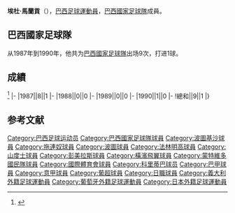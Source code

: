 {{expand|time=2017-01-01T08:09:17+00:00}}
{{Infobox football biography
|name=埃杜·馬蘭貢
|image=
|fullname=Edu Marangon
|birth_date={{Birth date and age|1963|2|3}}
|cityofbirth=[[聖保羅_(巴西)|聖保羅]]
|countryofbirth=[[巴西|巴西]]
|height=
|position=[[中场|中场]]
|currentclub=
|years=1984-1988<br/>1988-1989<br/>1989<br/>1990<br/>1990-1991<br/>1991-1992<br/>1993-1994<br/>1995<br/>1996<br/>1996<br/>1997<br/>1997
|clubs=[[葡萄牙人竞技俱乐部|波圖基沙]]<br/>[[拖連奴足球會|拖連奴]]<br/>[[波尔图足球俱乐部|波圖]]<br/>[[法林明高競賽會|法林明高]]<br/>[[桑托斯足球俱乐部|山度士]]<br/>[[彭美拉斯體育會|彭美拉斯]]<br/>[[橫濱飛翼|橫濱飛翼]]<br/>[[民族足球俱乐部|蒙特維多國民隊]]<br/>[[國際體育會|國際體育會]]<br/>[[科里蒂巴足球俱乐部|哥列迪巴]]<br/>[[AA_Internacional|Internacional]]<br/>[[布拉甘蒂诺竞技俱乐部|巴拉干天奴]]
|caps(goals)=
|nationalyears=1987-1990
|nationalteam=[[巴西國家足球隊|巴西]]
|nationalcaps(goals)=9 (1)
}}
'''埃杜·馬蘭貢'''（{{Bd|1963年|2月3日||}}），[[巴西|巴西]][[足球|足球]][[運動員|運動員]]，[[巴西國家足球隊|巴西國家足球隊]]成員。

==巴西國家足球隊==
从1987年到1990年，他共为[[巴西國家足球隊|巴西國家足球隊]]出场9次，打进1球。

==成績==
<ref>{{Cite web |url=http://www.national-football-teams.com/player/20994/Edu_Marangon.html |title=National Football Teams |accessdate=2017-01-01 |archive-date=2021-01-16 |archive-url=https://web.archive.org/web/20210116085954/https://www.national-football-teams.com/player/20994/Edu_Marangon.html |dead-url=no }}</ref>
{{Football player national team statistics|BRA}}
|-
|1987||8||1
|-
|1988||0||0
|-
|1989||0||0
|-
|1990||1||0
|-
!總和||9||1
|}

==参考文献==
{{Reflist}}

{{DEFAULTSORT:Marangon, Edu}}
{{Soccer-player-stub}}
[[Category:巴西足球运动员|Category:巴西足球运动员]]
[[Category:巴西國家足球隊球員|Category:巴西國家足球隊球員]]
[[Category:波圖基沙球員|Category:波圖基沙球員]]
[[Category:拖連奴球員|Category:拖連奴球員]]
[[Category:波圖球員|Category:波圖球員]]
[[Category:法林明高球員|Category:法林明高球員]]
[[Category:山度士球員|Category:山度士球員]]
[[Category:彭美拉斯球員|Category:彭美拉斯球員]]
[[Category:橫濱飛翼球員|Category:橫濱飛翼球員]]
[[Category:蒙特維多國民隊球員|Category:蒙特維多國民隊球員]]
[[Category:國際體育會球員|Category:國際體育會球員]]
[[Category:科里蒂巴球员|Category:科里蒂巴球员]]
[[Category:巴甲球員|Category:巴甲球員]]
[[Category:意甲球員|Category:意甲球員]]
[[Category:葡超球員|Category:葡超球員]]
[[Category:日職球員|Category:日職球員]]
[[Category:義大利外籍足球運動員|Category:義大利外籍足球運動員]]
[[Category:葡萄牙外籍足球運動員|Category:葡萄牙外籍足球運動員]]
[[Category:日本外籍足球運動員|Category:日本外籍足球運動員]]